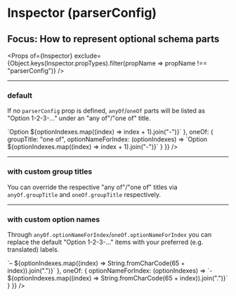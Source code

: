 


<Meta title="Inspector (parserConfig)" component={Inspector} />

# Inspector (parserConfig)
## Focus: How to represent optional schema parts

<Props of={Inspector} exclude={Object.keys(Inspector.propTypes).filter(propName => propName !== "parserConfig")} />

----

### default
If no `parserConfig` prop is defined, `anyOf`/`oneOf` parts will be listed as "Option 1-2-3-..." under an "any of"/"one of" title.

<Canvas>
    <Story name="default">
        <Inspector
            schemas={{
                Person: personSchema,
                Shop: shopSelectionSchema
            }}
            defaultSelectedItems={["Shop", "inventory", "[0]"]}
            // the default props (i.e. same as if you leave them out)
            parserConfig={{
                anyOf: {
                    groupTitle: "any of",
                    optionNameForIndex: (optionIndexes) => `Option ${optionIndexes.map((index) => index + 1).join("-")}`
                },
                oneOf: {
                    groupTitle: "one of",
                    optionNameForIndex: (optionIndexes) => `Option ${optionIndexes.map((index) => index + 1).join("-")}`
                }
            }}
        />
    </Story>
</Canvas>

----

### with custom group titles
You can override the respective "any of"/"one of" titles via `anyOf.groupTitle` and `oneOf.groupTitle` respectively.

<Canvas>
    <Story name="with custom group titles">
        <Inspector
            schemas={{
                Person: personSchema,
                Shop: shopSelectionSchema
            }}
            defaultSelectedItems={["Shop", "inventory", "[0]"]}
            // customise/translate title above optional parts of a schema
            parserConfig={{
                anyOf: {
                    groupTitle: "at least one of:"
                },
                oneOf: {
                    groupTitle: "exactly one of:"
                }
            }}
        />
    </Story>
</Canvas>

----

### with custom option names
Through `anyOf.optionNameForIndex`/`oneOf.optionNameForIndex` you can replace the default "Option 1-2-3-..." items with your preferred (e.g. translated) labels.

<Canvas>
    <Story name="with custom option names">
        <Inspector
            schemas={{
                Person: personSchema,
                Shop: shopSelectionSchema
            }}
            defaultSelectedItems={["Shop", "inventory", "[0]"]}
            // ideally, these functions should be declared separately to avoid unnecessary re-rendering
            parserConfig={{
                anyOf: {
                    optionNameForIndex: (optionIndexes) => `– ${optionIndexes.map((index) => String.fromCharCode(65 + index)).join(".")}`
                },
                oneOf: {
                    optionNameForIndex: (optionIndexes) => `- ${optionIndexes.map((index) => String.fromCharCode(65 + index)).join(".")}`
                }
            }}
        />
    </Story>
</Canvas>
